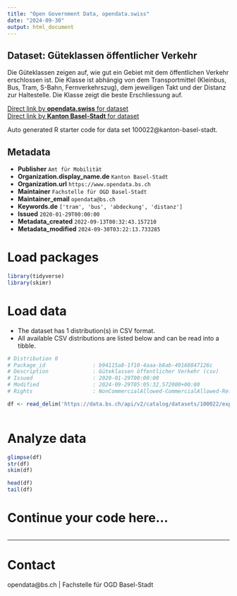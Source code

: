 ```yaml
---
title: "Open Government Data, opendata.swiss"
date: "2024-09-30"
output: html_document
---
```


## Dataset: Güteklassen öffentlicher Verkehr

Die Güteklassen zeigen auf, wie gut ein Gebiet mit dem öffentlichen Verkehr erschlossen ist. Die Klasse ist abhängig von dem Transportmittel (Kleinbus, Bus, Tram, S-Bahn, Fernverkehrszug), dem jeweiligen Takt und der Distanz zur Haltestelle. Die Klasse zeigt die beste Erschliessung auf.

[Direct link by **opendata.swiss** for dataset](https://opendata.swiss/de/dataset/guteklassen-offentlicher-verkehr)<br>
[Direct link by **Kanton Basel-Stadt** for dataset](https://data.bs.ch/explore/dataset/100022/)

Auto generated R starter code for data set 100022@kanton-basel-stadt.

## Metadata

- **Publisher** `Amt für Mobilität`
- **Organization.display_name.de** `Kanton Basel-Stadt`
- **Organization.url** `https://www.opendata.bs.ch`
- **Maintainer** `Fachstelle für OGD Basel-Stadt`
- **Maintainer_email** `opendata@bs.ch`
- **Keywords.de** `['tram', 'bus', 'abdeckung', 'distanz']`
- **Issued** `2020-01-29T00:00:00`
- **Metadata_created** `2022-09-13T00:32:43.157210`
- **Metadata_modified** `2024-09-30T03:22:13.733285`


# Load packages

```r

library(tidyverse)
library(skimr)

```

# Load data

-   The dataset has 1 distribution(s) in CSV format.
-   All available CSV distributions are listed below and can be read into a tibble.

```r

# Distribution 0
# Package_id               : b94115a8-1f10-4aaa-b8ab-49168847126c
# Description              : Güteklassen öffentlicher Verkehr (csv)
# Issued                   : 2020-01-29T00:00:00
# Modified                 : 2024-09-29T05:05:32.572000+00:00
# Rights                   : NonCommercialAllowed-CommercialAllowed-ReferenceRequired

df <- read_delim('https://data.bs.ch/api/v2/catalog/datasets/100022/exports/csv?use_labels=true')



```

# Analyze data

```r

glimpse(df)
str(df)
skim(df)

head(df)
tail(df)

```

# Continue your code here...

```r

```

------------------------------------------------------------------------

# Contact

opendata@bs.ch | Fachstelle für OGD Basel-Stadt
